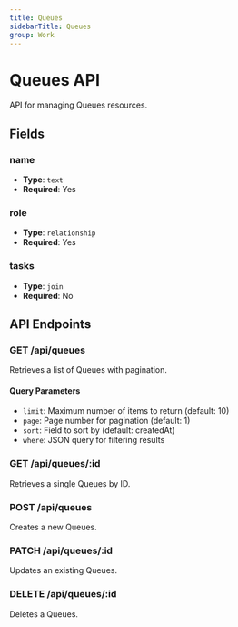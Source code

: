 ```yaml
---
title: Queues
sidebarTitle: Queues
group: Work
---
```


# Queues API

API for managing Queues resources.

## Fields

### name

- **Type**: `text`
- **Required**: Yes

### role

- **Type**: `relationship`
- **Required**: Yes

### tasks

- **Type**: `join`
- **Required**: No

## API Endpoints

### GET /api/queues

Retrieves a list of Queues with pagination.

#### Query Parameters

- `limit`: Maximum number of items to return (default: 10)
- `page`: Page number for pagination (default: 1)
- `sort`: Field to sort by (default: createdAt)
- `where`: JSON query for filtering results

### GET /api/queues/:id

Retrieves a single Queues by ID.

### POST /api/queues

Creates a new Queues.

### PATCH /api/queues/:id

Updates an existing Queues.

### DELETE /api/queues/:id

Deletes a Queues.
